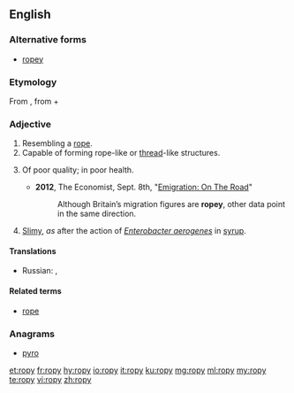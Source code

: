 ==English==

===Alternative forms===
* [[ropey]]

===Etymology===
From {{etyl|enm|en}} {{term|ropy||lang=enm}}, from {{term|rope||lang=enm}} + {{term|-y||lang=enm}}

===Adjective===
{{en-adj|er|more}}

# Resembling a [[rope]].
# Capable of forming rope-like or [[thread]]-like structures.
# {{context|British|colloquial|lang=en}} Of poor quality; in poor health.
#*'''2012''', The Economist, Sept. 8th, "[http://www.economist.com/node/21562230 Emigration: On The Road]"
#*:Although Britain’s migration figures are '''ropey''', other data point in the same direction.
# {{context|of [[milk]] or another liquid|lang=en}} [[slimy|Slimy]], ''as'' after the action of ''[[Enterobacter aerogenes]]'' in [[syrup]].
====Translations====
{{trans-top|of poor quality; in poor health}}
* Russian: {{t+|ru|скверный|n|tr=skvérnyj|sc=Cyrl}}, {{t+|ru|неудовлетворительный|m|tr=neudovletvorítel'nyj|sc=Cyrl}}
{{trans-mid}}
{{trans-bottom}}


====Related terms====
* [[rope]]

===Anagrams===
* [[pyro#English|pyro]]

[[et:ropy]]
[[fr:ropy]]
[[hy:ropy]]
[[io:ropy]]
[[it:ropy]]
[[ku:ropy]]
[[mg:ropy]]
[[ml:ropy]]
[[my:ropy]]
[[te:ropy]]
[[vi:ropy]]
[[zh:ropy]]